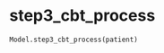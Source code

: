 # step3_cbt_process { #iapt_classes.Model.step3_cbt_process }

```python
Model.step3_cbt_process(patient)
```

